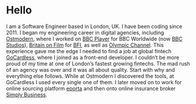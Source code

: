 
<SEO title="Software Engineer" />
<Avatar />

# Hello

I am a Software Engineer based in London, UK. I have been coding since 2011. I
began my engineering career in digital agencies, including
[Ostmodern](https://www.ostmodern.co.uk/), where I worked on [BBC
Player](https://player.bbc.com/) for BBC Worldwide (now [BBC
Studios](https://www.bbcstudios.com/)), [Britain on
Film](https://player.bfi.org.uk/britain-on-film) for
[BFI](https://www.bfi.org.uk/), as well as [Olympic
Channel](https://www.olympicchannel.com/). This experience gave me the edge I
needed to find a job at global fintech [GoCardless](https://gocardless.com/),
where I joined as a front-end developer. I couldn’t be more proud of my time at
one of London’s fastest growing fintechs. The mad rush of an agency was over and
it was all about quality. Start with why and everything else follows. While at
Ostmodern I discovered the tools, at GoCardless I used every single one of them.
I later moved on to work for online sourcing platform
[eporta](https://www.eporta.com/) and then onto online insurance broker [Simply
Business](https://www.simplybusiness.co.uk/).
